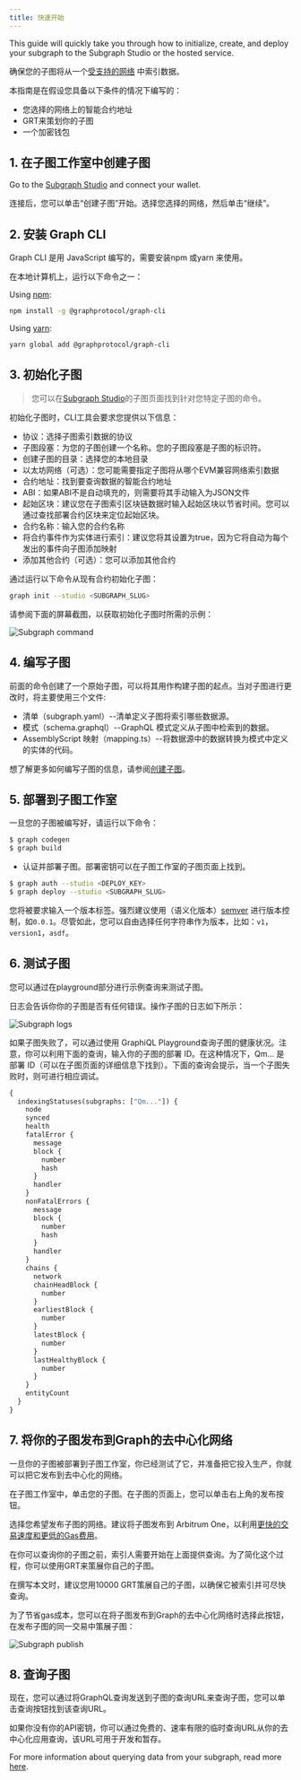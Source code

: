 ```yaml
---
title: 快速开始
---
```


This guide will quickly take you through how to initialize, create, and deploy your subgraph to the Subgraph Studio or the hosted service.

确保您的子图将从一个[受支持的网络](/developing/supported-networks) 中索引数据。

本指南是在假设您具备以下条件的情况下编写的：

- 您选择的网络上的智能合约地址
- GRT来策划你的子图
- 一个加密钱包

## 1. 在子图工作室中创建子图

Go to the [Subgraph Studio](https://thegraph.com/studio/) and connect your wallet.

连接后，您可以单击“创建子图”开始。选择您选择的网络，然后单击“继续”。

## 2. 安装 Graph CLI

Graph CLI 是用 JavaScript 编写的，需要安装npm 或yarn 来使用。

在本地计算机上，运行以下命令之一：

Using [npm](https://www.npmjs.com/):

```sh
npm install -g @graphprotocol/graph-cli
```

Using [yarn](https://yarnpkg.com/):

```sh
yarn global add @graphprotocol/graph-cli
```

## 3. 初始化子图

> 您可以在[Subgraph Studio](https://thegraph.com/studio/)的子图页面找到针对您特定子图的命令。

初始化子图时，CLI工具会要求您提供以下信息：

- 协议：选择子图索引数据的协议
- 子图段塞：为您的子图创建一个名称。您的子图段塞是子图的标识符。
- 创建子图的目录：选择您的本地目录
- 以太坊网络（可选）：您可能需要指定子图将从哪个EVM兼容网络索引数据
- 合约地址：找到要查询数据的智能合约地址
- ABI：如果ABI不是自动填充的，则需要将其手动输入为JSON文件
- 起始区块：建议您在子图索引区块链数据时输入起始区块以节省时间。您可以通过查找部署合约区块来定位起始区块。
- 合约名称：输入您的合约名称
- 将合约事件作为实体进行索引：建议您将其设置为true，因为它将自动为每个发出的事件向子图添加映射
- 添加其他合约（可选）：您可以添加其他合约

通过运行以下命令从现有合约初始化子图：

```sh
graph init --studio <SUBGRAPH_SLUG>
```

请参阅下面的屏幕截图，以获取初始化子图时所需的示例：

![Subgraph command](/img/subgraph-init-example.png)

## 4. 编写子图

前面的命令创建了一个原始子图，可以将其用作构建子图的起点。当对子图进行更改时，将主要使用三个文件:

- 清单（subgraph.yaml）--清单定义子图将索引哪些数据源。
- 模式（schema.graphql）--GraphQL 模式定义从子图中检索到的数据。
- AssemblyScript 映射（mapping.ts）--将数据源中的数据转换为模式中定义的实体的代码。

想了解更多如何编写子图的信息，请参阅[创建子图](/development/Creating-a-subgraph)。

## 5. 部署到子图工作室

一旦您的子图被编写好，请运行以下命令：

```sh
$ graph codegen
$ graph build
```

- 认证并部署子图。部署密钥可以在子图工作室的子图页面上找到。

```sh
$ graph auth --studio <DEPLOY_KEY>
$ graph deploy --studio <SUBGRAPH_SLUG>
```

您将被要求输入一个版本标签。强烈建议使用（语义化版本）[semver](https://semver.org/) 进行版本控制，如`0.0.1`。尽管如此，您可以自由选择任何字符串作为版本，比如：`v1`，`version1`，`asdf`。

## 6. 测试子图

您可以通过在playground部分进行示例查询来测试子图。

日志会告诉你你的子图是否有任何错误。操作子图的日志如下所示：

![Subgraph logs](/img/subgraph-logs-image.png)

如果子图失败了，可以通过使用 GraphiQL Playground查询子图的健康状况。注意，你可以利用下面的查询，输入你的子图的部署 ID。在这种情况下，Qm... 是部署 ID（可以在子图页面的详细信息下找到）。下面的查询会提示，当一个子图失败时，则可进行相应调试。

```graphql
{
  indexingStatuses(subgraphs: ["Qm..."]) {
    node
    synced
    health
    fatalError {
      message
      block {
        number
        hash
      }
      handler
    }
    nonFatalErrors {
      message
      block {
        number
        hash
      }
      handler
    }
    chains {
      network
      chainHeadBlock {
        number
      }
      earliestBlock {
        number
      }
      latestBlock {
        number
      }
      lastHealthyBlock {
        number
      }
    }
    entityCount
  }
}
```

## 7. 将你的子图发布到Graph的去中心化网络

一旦你的子图被部署到子图工作室，你已经测试了它，并准备把它投入生产，你就可以把它发布到去中心化的网络。

在子图工作室中，单击您的子图。在子图的页面上，您可以单击右上角的发布按钮。

选择您希望发布子图的网络。建议将子图发布到 Arbitrum One，以利用[更快的交易速度和更低的Gas费用](/arbitrum/arbitrum-faq)。

在你可以查询你的子图之前，索引人需要开始在上面提供查询。为了简化这个过程，你可以使用GRT来策展你自己的子图。

在撰写本文时，建议您用10000 GRT策展自己的子图，以确保它被索引并可尽快查询。

为了节省gas成本，您可以在将子图发布到Graph的去中心化网络时选择此按钮，在发布子图的同一交易中策展子图：

![Subgraph publish](/img/publish-and-signal-tx.png)

## 8. 查询子图

现在，您可以通过将GraphQL查询发送到子图的查询URL来查询子图，您可以单击查询按钮找到该查询URL。

如果你没有你的API密钥，你可以通过免费的、速率有限的临时查询URL从你的去中心化应用查询，该URL可用于开发和暂存。

For more information about querying data from your subgraph, read more [here](/querying/querying-the-graph/).
